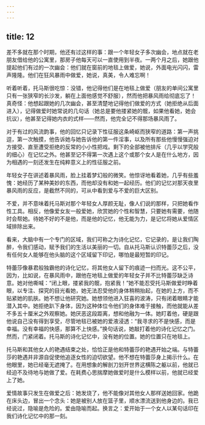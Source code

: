 ```yaml
---
---
---
```

title: 12
---




差不多就在那个时期，他还有过这样的事：跟一个年轻女子多次幽会，地点就在老朋友借给他的公寓里，那房子他每天可以一直使用到半夜。一两个月之后，她跟他提起他们有过的一次幽会：他们就在窗前的地毯上做爱，她说，外面电光闪闪，雷声隆隆。他们在狂风暴雨中做爱，她说，真美，令人难忘啊！

听着听着，托马斯很吃惊：没错，他记得他们是在地毯上做爱（朋友的单间公寓里只有一张狭窄的长沙发，躺在上面他感觉不舒服），然而他把暴风雨给彻底忘了！真奇怪：他想起跟她的几次幽会，甚至清楚地记得他们做爱的方式（她拒绝从后面进入），记得做爱时她常说的几句话（她总是要他搂紧她的髋，如果他看她，她会抗议），他甚至记得她内衣的式样——然而，他完全记不得那场暴风雨了。

对于有过的风流韵事，他的回忆只记录下性征服这条崎岖而狭窄的道路：第一声挑逗，第一次触摸，他告诉她与她告诉他的第一件淫事，以及所有那些他慢慢强迫对方接受、直至遭受拒绝的反常的小小性把戏。剩下的全部被他排斥（几乎以学究般的细心）在记忆之外。他甚至记不得第一次遇上这个或那个女人是在什么地方，因为相遇的一刻还发生在纯粹意义上的性征服之前。

年轻女子在讲述着暴风雨，脸上挂着梦幻般的微笑。他惊讶地看着她，几乎有些羞愧：她经历了某种美妙的东西，而他却没有和她一起经历。他们的记忆对那天夜里暴风雨的反应，是截然不同的，可从中看到爱与不爱的巨大区别。

不爱，并不意味着托马斯对那个年轻女人厚颜无耻，像人们说的那样，只把她看作性工具。相反，他像爱女友一般爱她，欣赏她的个性和智慧，只要她有需要，他随时会帮她。待她不好的不是他，而是他的记忆，他无能为力，是记忆将她从爱情区域排除出来。

看来，大脑中有一个专门的区域，我们可称之为诗化记忆，它记录的，是让我们陶醉，令我们感动，赋予我们的生活以美丽的一切。自从托马斯认识特蕾莎之后，没有任何女人能够在他头脑的这个区域留下印记，哪怕是最短暂的印记。

特蕾莎像暴君般独霸他的诗化记忆，将其他女人留下的痕迹一扫而光。这不公平，因为，比如说，在暴风雨中，跟他在地毯上做爱的年轻女子并不比特蕾莎缺乏诗意。她对他嘶喊：“闭上眼，搂紧我的髋，抱紧我！”她不能忍受托马斯做爱时睁着眼，以专注、探究的目光看她，她无法忍受他的身体稍稍抬起，在她的上方，而不贴紧她的肌肤。她不想让他研究她。她想领他进入狂喜的波涛，只有闭着眼睛才能潜入其中。她拒绝趴下身体，因为这种体位令他们的身体难于接触，而他就能从差不多五十厘米之外观察她。她厌恶这段距离，想和他融为一体。她盯着他，硬是跟他说自己没有得到享受，尽管地毯已被她的爱液浸透：“我寻求的不是快感，而是幸福。没有幸福的快感，那算不上快感。”换句话说，她敲打着他的诗化记忆之门。然而，门紧闭着。托马斯的诗化记忆中，没有她的位置。她的位置只在地毯上。

托马斯和其他女人的艳遇结束之处，恰恰正是他和特蕾莎的艳遇开始之端。与特蕾莎的艳遇并非源自促使他追逐女性的迫切欲望。他不想在特蕾莎身上揭示什么。在他眼里，她已经毫无遮掩了。在用想象的解剖刀划开世界这横陈之躯以前，他就已经迫不及待地与她做了爱。在耗费心思揣摩她做爱时是什么模样以前，他就已经爱上了她。

爱情故事只发生在做爱之后：她发烧了，他不能像对其他女人那样送她回家。他跪在床头边，冒出一个念头：她是被别人放在篮子里，顺水漂流送到他身边的。我已经说过，隐喻是危险的。爱由隐喻而起。换言之：爱开始于一个女人以某句话印在我们诗化记忆中的那一刻。
